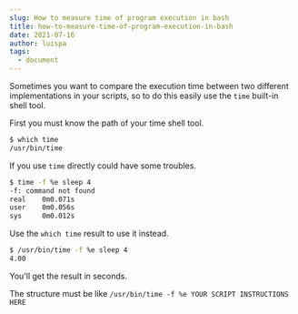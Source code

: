```yaml
---
slug: How to measure time of program execution in bash
title: how-to-measure-time-of-program-execution-in-bash
date: 2021-07-16
author: luispa
tags:
  - document
---
```

Sometimes you want to compare the execution time between two different implementations in your scripts, so to do this easily use the `time` built-in shell tool.

First you must know the path of your time shell tool.
```sh
$ which time
/usr/bin/time

```

If you use `time` directly could have some troubles.

```sh
$ time -f %e sleep 4
-f: command not found
real    0m0.071s
user    0m0.056s
sys     0m0.012s
```

Use the `which time` result to use it instead.

```sh
$ /usr/bin/time -f %e sleep 4
4.00
```

You'll get the result in seconds.

The structure must be like `/usr/bin/time -f %e YOUR SCRIPT INSTRUCTIONS HERE`